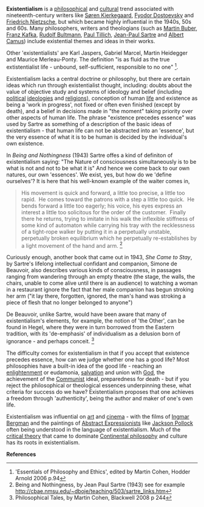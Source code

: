 {{subpages}}

'''Existentialism''' is a [[philosophy|philosophical]] and [[culture|cultural]] trend associated with nineteenth-century writers like [[Søren Kierkegaard]], [[Fyodor Dostoevsky]] and [[Friedrich Nietzsche]], but which became highly influential in the 1940s, 50s and 60s. Many philosophers, writers and theologians (such as [[Martin Buber]], [[Franz Kafka]], [[Rudolf Bultmann]], [[Paul Tillich]], [[Jean-Paul Sartre]] and [[Albert Camus]]) include existential themes and ideas in their works. 

{{Image|Wols.jpg|right|350px|The 'Blue Phantom', a painting by Alfred Otto Wolfgang Schulze, aka Wols, who lived in France at the same time as Sartre, and was his example of a true 'existentialist' painter <ref>There is a description of Wols' life here: http://paintings.name/paintings-art-informel.php </ref>
 |Author= Alfred Otto Wolfgang Schulze, aka Wols.}}

Other 'existentialists' are Karl Jaspers, Gabriel Marcel, Martin Heidegger and Maurice Merleau-Ponty. The definition "is as fluid as the true extistentialist life - unbound, self-sufficient, responsible to no one" <ref>'Essentials of Philosophy and Ethics', edited by Martin Cohen, Hodder Arnold 2006 p.94</ref>.

Existentialism lacks a central doctrine or philosophy, but there are certain ideas which run through existentialist thought, including: doubts about the value of objective study and systems of ideology and belief (including [[politics|political]] [[ideology|ideologies]] and [[religion|religions]]), conception of human [[life]] and existence as being a 'work in progress', not fixed or often even finished (except by death), and a belief in decisions made in "the moment" taking priority over other aspects of human life. The phrase "existence precedes essence" was used by Sartre as something of a description of the basic ideas of existentialism - that human life can not be abstracted into an 'essence', but the very essence of what it is to be human is decided by the individual's own existence.

In ''Being and Nothingness'' (1943) Sartre offes a kind of definiton of existentialism saying: "The Nature of consciousness simultaneously is to be what is not and not to be what it is" And hence we come back to our own natures, our own 'essences'. We exist, yes, but how do we 'define ourselves'? It is here that his well-known example of the waiter comes in, 

<blockquote>His movement is quick and forward, a little too precise, a little too rapid.  He comes toward the patrons with a step a little too quick.  He bends forward a little too eagerly; his voice, his eyes express an interest a little too solicitous for the order of the customer.  Finally there he returns, trying to imitate in his walk the inflexible stiffness of some kind of automaton while carrying his tray with the recklessness of a tight-rope walker by putting it in a perpetually unstable, perpetually broken equilibrium which he perpetually re-establishes by a light movement of the hand and arm.  <ref>Being and Nothingness, by Jean Paul Sartre (1943) see for example http://cbae.nmsu.edu/~dboje/teaching/503/sartre_links.htm </ref></blockquote>

Curiously enough, another book that came out in 1943, ''She Came to Stay'', by Sartre's lifelong intellectual confidant and companion, Simone de Beauvoir, also describes various kinds of consciousness, in passages ranging from wandering through an empty theatre (the stage, the walls, the chairs, unable to come alive until there is an audience) to watching a woman in a restaurant ignore the fact that her male companion has begun stroking her arm ("it lay there, forgotten, ignored, the man's hand was stroking a piece of flesh that no longer belonged to anyone")

De Beauvoir, unlike Sartre, would have been aware that many of existentialism's elements, for example, the notion of 'the Other', can be found in Hegel, where they were in turn borrowed from the Eastern tradition, with its 'de-emphasis' of individualism as a delusion born of ignorance - and perhaps conceit. <ref>Philosophical Tales, by Martin Cohen, Blackwell 2008 p 244</ref>

The difficulty comes for existentialism in that if you accept that existence precedes essence, how can we judge whether one has a good life? Most philosophies have a built-in idea of the good life - reaching an [[enlightenment]] or eudamonia, [[salvation]] and union with [[God]], the achievement of the [[Communism|Communist]] ideal, preparedness for death - but if you reject the philosophical or theological essences underpinning these, what criteria for success do we have? Existentialism proposes that one achieves a freedom through 'authenticity', being the author and maker of one's own life.

Existentialism was influential on [[art]] and [[cinema]] - with the films of [[Ingmar Bergman]] and the paintings of [[Abstract Expressionism|Abstract Expressionists]] like [[Jackson Pollock]] often being understood in the language of existentialism. Much of the [[critical theory]] that came to dominate [[Continental philosophy]] and culture has its roots in existentialism.

'''References'''

<references/>